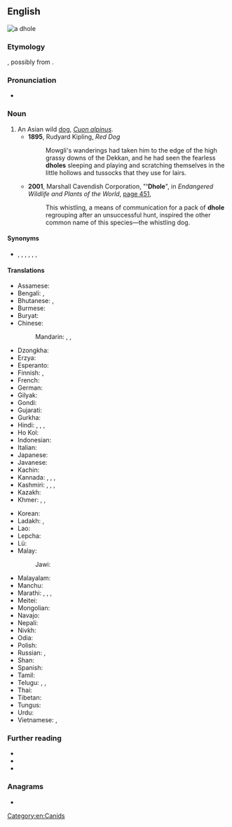 {{also|d-hole}}
==English==
[[File:Cuon.alpinus-cut.jpg|thumb|a dhole]]
{{rfc|en}}
===Etymology===
{{unk|en}}, possibly from {{etyl|kn|en}} {{m|kn|ತೋಳ||wolf}}.

===Pronunciation===
* {{IPA|/doʊl/|lang=en}}

===Noun===
{{en-noun|s|dhole}}

# An Asian wild [[dog]], ''[[Cuon alpinus]]''.
#* '''1895''', Rudyard Kipling, ''Red Dog''
#*: Mowgli's wanderings had taken him to the edge of the high grassy downs of the Dekkan, and he had seen the fearless '''dholes''' sleeping and playing and scratching themselves in the little hollows and tussocks that they use for lairs.
#* '''2001''', Marshall Cavendish Corporation, "''''Dhole'''", in ''Endangered Wildlife and Plants of the World'', [http://books.google.com/books?id=jTMY7Fp01zcC&pg=PA451&dq=%22dhole|dholes%22&hl=en&ei=zOBMTs2ZDIHEmAWY_8nFBg&sa=X&oi=book_result&ct=result&resnum=2&ved=0CC4Q6AEwAQ#v=onepage&q=%22dhole|dholes%22&f=false page 451],
#*: This whistling, a means of communication for a pack of '''dhole''' regrouping after an unsuccessful hunt, inspired the other common name of this species—the whistling dog.

====Synonyms====
* {{sense|Cuon alpinus}} {{l|en|Asian wild dog}}, {{vern|Indian wild dog}}, {{vern|whistling dog}}, {{l|en|red wolf}}, {{l|en|red dog}}, {{l|en|mountain wolf}}, {{l|en|kholsun}}

====Translations====
{{trans-top|Asian wild dog}}
* Assamese: {{t|as|ৰাং কুকুৰ}}
* Bengali: {{t|bn||tr=bon-kutta}}, {{t|bn||tr=bon-kukur}}
* Bhutanese: {{t|und||tr=phara}}, {{t|und||tr=phou}}
* Burmese: {{t+|my|တောခွေး}}
* Buryat: {{t|bua|зурби}}
* Chinese:
*: Mandarin: {{t+|cmn|豺|tr=chái}}, {{t+|cmn|豺狼|tr=cháiláng}}, {{t|cmn|豺蜀|tr=cháishǔ}}
* Dzongkha: {{t|dz||tr=phara}}
* Erzya: {{t|myv|пандоверьгиз}}
* Esperanto: {{t|eo|kuono}}
* Finnish: {{t|fi|vuorisusi}}, {{t|fi|aasianvillikoira}}
* French: {{t+|fr|dhole|m|f}}
* German: {{t|de|Rothund|m}}
* Gilyak: {{t|und||tr=tschoramlatsch}}
* Gondi: {{t|gon|eram-naiko}}
* Gujarati: {{t|gu|કુત્ર}}
* Gurkha: {{t|und||tr=ban-kukur}}
* Hindi: {{t|hi||tr=adivi-kutta}}, {{t|hi||tr=son-kuta}}, {{t|hi||tr=sona-kutta}}, {{t|hi||tr=rasa-kutta}}
* Ho Kol: {{t|und||tr=tani}}
* Indonesian: {{t+|id|ajak}}
* Italian: {{t|it|cuon alpino}}
* Japanese: {{t+|ja|ドール|tr=dōru}}
* Javanese: {{t|jv||tr=asu alas}}
* Kachin: {{t|und||tr=kyi-kwa-lam}}
* Kannada: {{t|kn||tr=kadu nai}}, {{t|kn||tr=korku}}, {{t|kn||tr=bun-seeta}}, {{t+|kn|ಕೆನ್ನಾಯಿ}}
* Kashmiri: {{t|und||tr=jangli-kuta}}, {{t|und||tr=ram-hun}}, {{t|und||tr=ban-kuta}}, {{t|und||tr=bhansa}}
* Kazakh: {{t|kk|чуе}}
* Khmer: {{t|km|ឆ្កែចចក}}, {{t+|km|ឆ្កែព្រៃ}}, {{t+|km|ចចក}}
{{trans-mid}}
* Korean: {{t+|ko|승냥이}}
* Ladakh: {{t|und||tr=farra}}, {{t|und||tr=siddaki}}
* Lao: {{t|lo|ໝາໃນ}}
* Lepcha: {{t|und||tr=sa-tun}}
* Lü: {{t-needed|khb}}
* Malay: {{t|ms|anjing hutan}}
*: Jawi: {{t|ms|انجيڠ هوتن|sc=Arab}}
* Malayalam: {{t|und||tr=vatai-karau}}
* Manchu: {{t-needed|mnc}}
* Marathi: {{t|und||tr=kolsun}}, {{t|und||tr=kolasna}}, {{t|und||tr=kolasra}}, {{t|und||tr=kolsa}}
* Meitei: {{t|und||tr=huithou}}
* Mongolian: {{t|mn|дшергул}}
* Navajo: {{t|nv|Náátsʼózídę́ę́ʼ mąʼiiłchííʼ}}
* Nepali: {{t-needed|ne}}
* Nivkh: {{t|niv|чорамлач}}
* Odia: {{t|or||tr=balia kukura}}
* Polish: {{t+|pl|cyjon|m}}
* Russian: {{t|ru|[[кра́сный]] [[волк]]|m}}, {{t|ru|[[дикий|ди́кая]] [[соба́ка]]|m}}
* Shan: {{t-needed|shn}}
* Spanish: {{t|es|cuón|m}}
* Tamil: {{t|ta|செந்நாய்|tr=chen naai}}
* Telugu: {{t|te|రేచు కుక్క}}, {{t|te||tr=reza-kutta}}, {{t|te|అడవి కుక్క}}
* Thai: {{t+|th|หมาใน}}
* Tibetan: {{t-needed|bo}}
* Tungus: {{t|und|дергил|tr=dzergil}}
* Urdu: {{t|ur||tr=jangli kutta}}
* Vietnamese: {{t|vi|chó rừng}}, {{t|vi|chó sói lửa}}
{{trans-bottom}}

===Further reading===
* {{pedia}}
* {{specieslite|Cuon alpinus}}
* {{comcatlite|Cuon alpinus}}

===Anagrams===
* {{anagrams|en|Hodel|holde|holed}}

[[Category:en:Canids]]